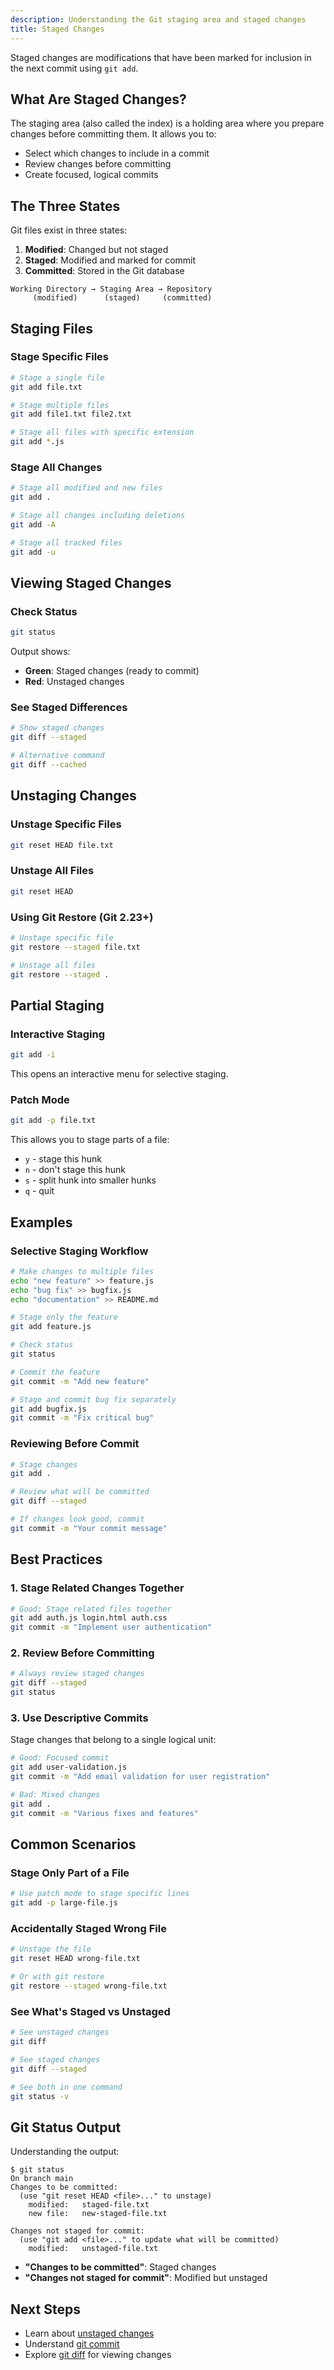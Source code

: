 ```yaml
---
description: Understanding the Git staging area and staged changes
title: Staged Changes
---
```


Staged changes are modifications that have been marked for inclusion in the next commit using `git add`.

## What Are Staged Changes?

The staging area (also called the index) is a holding area where you prepare changes before committing them. It allows you to:

- Select which changes to include in a commit
- Review changes before committing
- Create focused, logical commits

## The Three States

Git files exist in three states:

1. **Modified**: Changed but not staged
2. **Staged**: Modified and marked for commit
3. **Committed**: Stored in the Git database

```
Working Directory → Staging Area → Repository
     (modified)      (staged)     (committed)
```

## Staging Files

### Stage Specific Files

```bash
# Stage a single file
git add file.txt

# Stage multiple files
git add file1.txt file2.txt

# Stage all files with specific extension
git add *.js
```

### Stage All Changes

```bash
# Stage all modified and new files
git add .

# Stage all changes including deletions
git add -A

# Stage all tracked files
git add -u
```

## Viewing Staged Changes

### Check Status

```bash
git status
```

Output shows:
- **Green**: Staged changes (ready to commit)
- **Red**: Unstaged changes

### See Staged Differences

```bash
# Show staged changes
git diff --staged

# Alternative command
git diff --cached
```

## Unstaging Changes

### Unstage Specific Files

```bash
git reset HEAD file.txt
```

### Unstage All Files

```bash
git reset HEAD
```

### Using Git Restore (Git 2.23+)

```bash
# Unstage specific file
git restore --staged file.txt

# Unstage all files
git restore --staged .
```

## Partial Staging

### Interactive Staging

```bash
git add -i
```

This opens an interactive menu for selective staging.

### Patch Mode

```bash
git add -p file.txt
```

This allows you to stage parts of a file:
- `y` - stage this hunk
- `n` - don't stage this hunk
- `s` - split hunk into smaller hunks
- `q` - quit

## Examples

### Selective Staging Workflow

```bash
# Make changes to multiple files
echo "new feature" >> feature.js
echo "bug fix" >> bugfix.js
echo "documentation" >> README.md

# Stage only the feature
git add feature.js

# Check status
git status

# Commit the feature
git commit -m "Add new feature"

# Stage and commit bug fix separately
git add bugfix.js
git commit -m "Fix critical bug"
```

### Reviewing Before Commit

```bash
# Stage changes
git add .

# Review what will be committed
git diff --staged

# If changes look good, commit
git commit -m "Your commit message"
```

## Best Practices

### 1. Stage Related Changes Together

```bash
# Good: Stage related files together
git add auth.js login.html auth.css
git commit -m "Implement user authentication"
```

### 2. Review Before Committing

```bash
# Always review staged changes
git diff --staged
git status
```

### 3. Use Descriptive Commits

Stage changes that belong to a single logical unit:

```bash
# Good: Focused commit
git add user-validation.js
git commit -m "Add email validation for user registration"

# Bad: Mixed changes
git add .
git commit -m "Various fixes and features"
```

## Common Scenarios

### Stage Only Part of a File

```bash
# Use patch mode to stage specific lines
git add -p large-file.js
```

### Accidentally Staged Wrong File

```bash
# Unstage the file
git reset HEAD wrong-file.txt

# Or with git restore
git restore --staged wrong-file.txt
```

### See What's Staged vs Unstaged

```bash
# See unstaged changes
git diff

# See staged changes
git diff --staged

# See both in one command
git status -v
```

## Git Status Output

Understanding the output:

```
$ git status
On branch main
Changes to be committed:
  (use "git reset HEAD <file>..." to unstage)
    modified:   staged-file.txt
    new file:   new-staged-file.txt

Changes not staged for commit:
  (use "git add <file>..." to update what will be committed)
    modified:   unstaged-file.txt
```

- **"Changes to be committed"**: Staged changes
- **"Changes not staged for commit"**: Modified but unstaged

## Next Steps

- Learn about [unstaged changes](/docs/2-git-basics/working-with-files/unstaged-changes)
- Understand [git commit](/docs/2-git-basics/commands/git-commit)
- Explore [git diff](/docs/2-git-basics/commands/git-diff) for viewing changes
